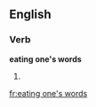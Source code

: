 ==English==

===Verb===
'''eating one's words'''

# {{present participle of|eat one's words}}

[[fr:eating one's words]]
